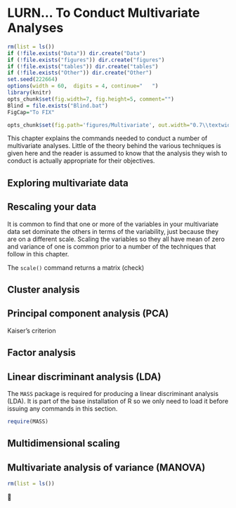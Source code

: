 # LURN… To Conduct Multivariate Analyses{#Multivariate} 


```r
rm(list = ls())
if (!file.exists("Data")) dir.create("Data")
if (!file.exists("figures")) dir.create("figures")
if (!file.exists("tables")) dir.create("tables")
if (!file.exists("Other")) dir.create("Other")
set.seed(222664)
options(width = 60,  digits = 4, continue="   ")
library(knitr)
opts_chunk$set(fig.width=7, fig.height=5, comment="")
Blind = file.exists("Blind.bat")
FigCap="To FIX"
``` 
 


```r
opts_chunk$set(fig.path='figures/Multivariate', out.width="0.7\\textwidth") 
```  
 

﻿This chapter explains the commands needed to conduct a number of
multivariate analyses. Little of the theory behind the various
techniques is given here and the reader is assumed to know that the
analysis they wish to conduct is actually appropriate for their
objectives.

## Exploring multivariate data

## Rescaling your data

It is common to find that one or more of the variables in your
multivariate data set dominate the others in terms of the variability,
just because they are on a different scale. Scaling the variables so
they all have mean of zero and variance of one is common prior to a
number of the techniques that follow in this chapter.

The `scale()` command returns a matrix (check)

## Cluster analysis

## Principal component analysis (PCA)

Kaiser’s criterion

## Factor analysis

## Linear discriminant analysis (LDA)

The `MASS` package is required for producing a linear
discriminant analysis (LDA). It is part of the base installation of R
so we only need to load it before issuing any commands in this section. 


```r
require(MASS) 
```  
 

## Multidimensional scaling

## Multivariate analysis of variance (MANOVA)

```r
rm(list = ls())
``` 
 

